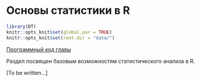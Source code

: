 # Основы статистики в R {#stat_analysis}

```r
library(DT)
knitr::opts_knit$set(global.par = TRUE)
knitr::opts_knit$set(root.dir = "data/")
```

[Программный код главы](https://github.com/tsamsonov/r-geo-course/blob/master/code/07-StatisticsBasic.R)

Раздел посвящен базовым возможностям статистического анализа в R. 

[To be written...]

